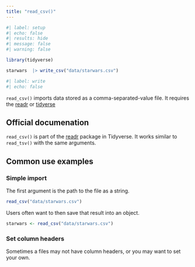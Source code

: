 ```yaml
---
title: "read_csv()"
---
```



```r
#| label: setup
#| echo: false
#| results: hide
#| message: false
#| warning: false

library(tidyverse)

starwars  |> write_csv("data/starwars.csv")
```

```r
#| label: write
#| echo: false

```


`read_csv()` imports data stored as a comma-separated-value file. It requires the [readr](https://readr.tidyverse.org/) or [tidyerse]()

## Official documenation

`read_csv()` is part of the [readr](https://readr.tidyverse.org/) package in Tidyverse. It works similar to `read_tsv()` with the same arguments.

## Common use examples

### Simple import

The first argument is the path to the file as a string.

```r
read_csv("data/starwars.csv")
```

Users often want to then save that result into an object.

```r
starwars <- read_csv("data/starwars.csv")
```

### Set column headers

Sometimes a files may not have column headers, or you may want to set your own.



























